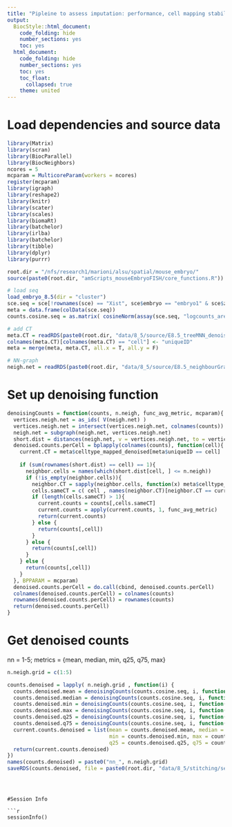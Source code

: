 ```yaml
---
title: "Pipleine to assess imputation: performance, cell mapping stability and others."
output:
  BiocStyle::html_document:
    code_folding: hide
    number_sections: yes
    toc: yes  
  html_document:
    code_folding: hide
    number_sections: yes
    toc: yes
    toc_float:
      collapsed: true
    theme: united
---
```



# Load dependencies and source data

```r

library(Matrix)
library(scran)
library(BiocParallel)
library(BiocNeighbors)
ncores = 5
mcparam = MulticoreParam(workers = ncores)
register(mcparam)
library(igraph)
library(reshape2)
library(knitr)
library(scater)
library(scales)
library(biomaRt)
library(batchelor)
library(irlba)
library(batchelor)
library(tibble)
library(dplyr)
library(purrr)

root.dir = "/nfs/research1/marioni/alsu/spatial/mouse_embryo/"
source(paste0(root.dir, "amScripts_mouseEmbryoFISH/core_functions.R"))

# load seq
load_embryo_8.5(dir = "cluster")
sce.seq = sce[!rownames(sce) == "Xist", sce$embryo == "embryo1" & sce$z == 2]
meta = data.frame(colData(sce.seq))
counts.cosine.seq = as.matrix( cosineNorm(assay(sce.seq, "logcounts_area")) )

# add CT
meta.CT = readRDS(paste0(root.dir, "data/8_5/source/E8.5_treeMNN_denoised.Rds"))
colnames(meta.CT)[colnames(meta.CT) == "cell"] <- "uniqueID"
meta = merge(meta, meta.CT, all.x = T, all.y = F)

# NN-graph
neigh.net = readRDS(paste0(root.dir, "data/8_5/source/E8.5_neighbourGraph_1.3.Rds"))

```

# Set up denoising function

```r



denoisingCounts = function(counts, n.neigh, func_avg_metric, mcparam){
  vertices.neigh.net = as_ids( V(neigh.net) )
  vertices.neigh.net = intersect(vertices.neigh.net, colnames(counts))
  neigh.net = subgraph(neigh.net, vertices.neigh.net)
  short.dist = distances(neigh.net, v = vertices.neigh.net, to = vertices.neigh.net)
  denoised.counts.perCell = bplapply(colnames(counts), function(cell){
    current.CT = meta$celltype_mapped_denoised[meta$uniqueID == cell]
    
    if (sum(rownames(short.dist) == cell) == 1){
      neighbor.cells = names(which(short.dist[cell, ] <= n.neigh))
      if (!is_empty(neighbor.cells)){
        neighbor.CT = sapply(neighbor.cells, function(x) meta$celltype_mapped_denoised[meta$uniqueID == x])
        cells.sameCT = c( cell , names(neighbor.CT)[neighbor.CT == current.CT])
        if (length(cells.sameCT) > 1){
          current.counts = counts[,cells.sameCT]
          current.counts = apply(current.counts, 1, func_avg_metric)
          return(current.counts)
        } else {
          return(counts[,cell])
        }
      } else {
        return(counts[,cell])
      }
    } else {
      return(counts[,cell])
    } 
  }, BPPARAM = mcparam)
  denoised.counts.perCell = do.call(cbind, denoised.counts.perCell)
  colnames(denoised.counts.perCell) = colnames(counts)
  rownames(denoised.counts.perCell) = rownames(counts)
  return(denoised.counts.perCell)
}


```

# Get denoised counts

nn = 1-5; metrics = {mean, median, min, q25, q75, max}

```r

n.neigh.grid = c(1:5)

counts.denoised = lapply( n.neigh.grid , function(i) {
  counts.denoised.mean = denoisingCounts(counts.cosine.seq, i, function(x){ mean(x) }, mcparam) 
  counts.denoised.median = denoisingCounts(counts.cosine.seq, i, function(x){ median(x) }, mcparam)  
  counts.denoised.min = denoisingCounts(counts.cosine.seq, i, function(x){ min(x) }, mcparam) 
  counts.denoised.max = denoisingCounts(counts.cosine.seq, i, function(x){ max(x) }, mcparam) 
  counts.denoised.q25 = denoisingCounts(counts.cosine.seq, i, function(x){ quantile(x, .25) }, mcparam) 
  counts.denoised.q75 = denoisingCounts(counts.cosine.seq, i, function(x){ quantile(x, .75) }, mcparam) 
  current.counts.denoised = list(mean = counts.denoised.mean, median = counts.denoised.mean, 
                                 min = counts.denoised.min, max = counts.denoised.max, 
                                 q25 = counts.denoised.q25, q75 = counts.denoised.q75)
  return(current.counts.denoised)
})
names(counts.denoised) = paste0("nn_", n.neigh.grid)  
saveRDS(counts.denoised, file = paste0(root.dir, "data/8_5/stitching/seq_denoised_embryo1z2.rds"))


```







```



#Session Info

```r
sessionInfo()
```
